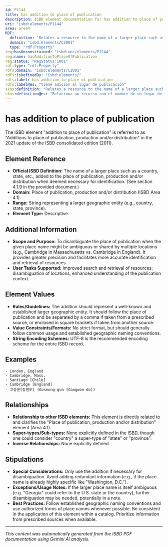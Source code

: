 ```yaml
---
id: P1144
title: has addition to place of publication
description: ISBD element documentation for has addition to place of publication
uri: "isbd:elements/P1144"
area: area4
RDF:
  definition: "Relates a resource to the name of a larger place such as a country, state, etc. and, if it is considered necessary for identification, the full address of the publisher, producer or distributor."
  domain: "isbd:elements/C2001"
  type: "rdf:Property"
reg:hasUnconstrained: "isbd:unc/elements/P1144"
reg:name: hasAdditionToPlaceOfPublication
reg:status: "RegStatus:1001"
rdf:type: "rdf:Property"
rdfs:domain: "isbd:elements/C2001"
rdfs:isDefinedBy: "isbd:elements/"
rdfs:label: has addition to place of publication
rdfs:label@es: "tiene adición al lugar de publicación"
skos:definition: "Relates a resource to the name of a larger place such as a country, state, etc. and, if it is considered necessary for identification, the full address of the publisher, producer or distributor."
skos:definition@es: "Relaciona un recurso con el nombre de un lugar de mayor rango, como un país, estado, etc., y, si se considera necesario para su identificación, la dirección completa del editor, productor o distribuidor."
---
```

# has addition to place of publication

The ISBD element "addition to place of publication" is referred to as "Additions to place of publication, production and/or distribution" in the 2021 update of the ISBD consolidated edition (2011).

## Element Reference

- **Official ISBD Definition:** The name of a larger place such as a country, state, etc., added to the place of publication, production and/or distribution when deemed necessary for identification.  (See section 4.1.9 in the provided document.)
- **Domain:**  Place of publication, production and/or distribution (ISBD Area 4.1).
- **Range:** String representing a larger geographic entity (e.g., country, state, province).
- **Element Type:** Descriptive.

## Additional Information

- **Scope and Purpose:** To disambiguate the place of publication when the given place name might be ambiguous or shared by multiple locations (e.g., Cambridge in Massachusetts vs. Cambridge in England). It provides greater precision and facilitates more accurate identification and retrieval of resources.
- **User Tasks Supported:**  Improved search and retrieval of resources; disambiguation of locations; enhanced understanding of the publication context.

## Element Values

- **Rules/Guidelines:** The addition should represent a well-known and established larger geographic entity.  It should follow the place of publication and be separated by a comma if taken from a prescribed source, or enclosed in square brackets if taken from another source.  
- **Value Constraints/Formats:**  No strict format, but should generally follow common usage and established geographic naming conventions.
- **String Encoding Schemes:** UTF-8 is the recommended encoding scheme for the entire ISBD record.

## Examples

```
- London, England
- Cambridge, Mass.
- Santiago [Chile]
- Cambridge [England]
- 고성군[강원도] (Goseong-gun [Gangwon-do])
```

## Relationships

- **Relationship to other ISBD elements:** This element is directly related to and clarifies the "Place of publication, production and/or distribution" element (Area 4.1).
- **Super-types/Sub-types:**  None explicitly defined in the ISBD, though one could consider "country" a super-type of "state" or "province".
- **Inverse Relationships:**  None explicitly defined.


## Stipulations

- **Special Considerations:** Only use the addition if necessary for disambiguation.  Avoid adding redundant information (e.g., if the place name is already highly specific like "Washington, D.C.").
- **Exceptions/Usage Notes:** If the larger place name is itself ambiguous (e.g. "Georgia" could refer to the U.S. state or the country), further disambiguation may be needed, potentially in a note.
- **Best Practices:** Follow established geographic naming conventions and use authorized forms of place names whenever possible. Be consistent in the application of this element within a catalog.  Prioritize information from prescribed sources when available.


---

*This content was automatically generated from the ISBD PDF documentation using Gemini AI analysis.*
